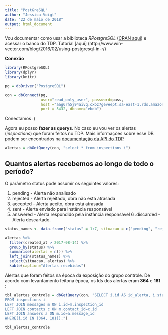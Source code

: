 ---
title: "PostGreSQL"
author: "Jessica Voigt"
date: "22 de maio de 2018"
output: html_document
---

Vou documentar como usar a biblioteca *RPostgreSQL* ([CRAN aqui](https://cran.r-project.org/web/packages/RPostgreSQL/RPostgreSQL.pdf)) e acessar o banco do TDP.
Tutorial [aqui] (http://www.win-vector.com/blog/2016/02/using-postgresql-in-r/)

**Conexão**

```{r, eval = FALSE}
library(RPostgreSQL)
library(dplyr)
library(knitr)

pg = dbDriver("PostgreSQL")

con = dbConnect(pg,
                user="read_only_user", password=pass,
                host ="aag6rh5j94aivq.cxbz7geveept.sa-east-1.rds.amazonaws.com",
                port = 5432, dbname="ebdb")

```

Conectamos :)

Agora eu posso **fazer as querys**. No caso eu vou ver os alertas (*inspections*) que foram feitos no TDP. Mais informações sobre esse DB podem ser encontrados na [documentação da API do TDP](https://tadepe.docs.apiary.io/#)

```{r, eval = FALSE}

alertas = dbGetQuery(con, "select * from inspections i")

```

## Quantos alertas recebemos ao longo de todo o período?

O parâmetro status pode assumir os seguintes valores:

1. pending - Alerta não analisado
2. rejected - Alerta rejeitado, obra não está atrasada
3. accepted - Alerta aceito, obra está atrasada
4. sent - Alerta enviado para instância responsável
5. answered - Alerta respondido pela instância responsável
6 .discarded - Alerta descartado.

```{r, eval=FALSE}

status_names <- data.frame("status" = 1:7, situacao = c("pending", "rejected", "accepted", "sent", "answered", "discarded", "concluídos"))

alertas %>%
  filter(created_at > 2017-08-14) %>%
  group_by(status) %>%
  summarise(alertas = n()) %>%
  left_join(status_names) %>%
  select(situacao, alertas) %>%
  kable(caption="Alertas recebidos")

```

Alertas que foram feitos na época da exposição do grupo controle. De acordo com levantamento feitona época, os Ids dos alertas eram **364** e **181** :

```{r,warning = FALSE, message = FALSE, eval = TRUE}

tbl_alertas_controle = dbGetQuery(con, "SELECT i.id AS id_alerta, i.status AS status_alerta, i.created_at AS data_envio_alerta, m.contact_id AS id_contato_mensagem, c.name AS orgao_contato, a.content AS conteudo_msg_resposta 
FROM inspections i
LEFT JOIN messages m ON i.id=m.inspection_id
LEFT JOIN contacts c ON m.contact_id=c.id
LEFT JOIN answers a ON m.id=a.message_id
WHERE(i.id IN (364, 181));")

tbl_alertas_controle

```

